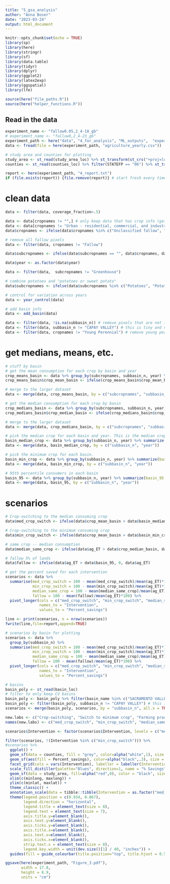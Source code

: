 ```yaml
---
title: "5_gsa_analysis"
author: "Anna Boser"
date: "2023-03-24"
output: html_document
---
```


```r
knitr::opts_chunk$set(echo = TRUE)
library(sp)
library(here)
library(stringr)
library(sf)
library(data.table)
library(tidyr)
library(dplyr)
library(ggplot2)
library(latex2exp)
library(ggspatial)
library(lfe)

source(here("file_paths.R"))
source(here("helper_functions.R"))
```

## Read in the data
```r
experiment_name <- "fallow0.05,2_4-18_gb"
# experiment_name <- "fallow0,2_4-23_gb"
experiment_path <- here("data", "4_for_analysis", "ML_outputs",  "experiments", experiment_name)
data <- fread(file = here(experiment_path, "agriculture_yearly.csv"))

# study area and counties for plotting
study_area <- st_read(study_area_loc) %>% st_transform(st_crs("+proj=longlat +datum=WGS84"))
counties <- st_read(counties_loc) %>% filter(STATEFP == "06") %>% st_transform(st_crs("+proj=longlat +datum=WGS84"))

report <- here(experiment_path, "4_report.txt")
if (file.exists(report)) {file.remove(report)} # start fresh every time you render
```

# clean data
```r
data <- filter(data, coverage_fraction>.5)

data <- data[cropnames != "",] # only keep data that has crop info (get rid of years without dwr data)
data <- data[cropnames != "Urban - residential, commercial, and industrial, unsegregated",] # remove urban
data$cropnames <- ifelse(data$cropnames %in% c("Unclassified fallow", "Idle"), "Fallow", data$cropnames) # rename unclassified fallow to just fallow

# remove all fallow pixels
data <- filter(data, cropnames != "Fallow")

data$subcropnames <- ifelse(data$subcropnames == "", data$cropnames, data$subcropnames)

data$year <- as.factor(data$year)

data <- filter(data,  subcropnames != "Greenhouse")

# combine potatoes and "potatoes or sweet potato"
data$subcropnames <- ifelse(data$subcropnames %in% c("Potatoes", "Potato or Sweet potato"), "Potato or Sweet potato", data$subcropnames)

# control for variation across years
data <- year_control(data)
```

```r
# add basin info
data <- add_basin(data)

data <- filter(data, !is.na(subbasin_n)) # remove pixels that are not in a subbasin
data <- filter(data, subbasin_n != "CAPAY VALLEY") # this is tiny and not really in the CV
data <- filter(data, cropnames != "Young Perennial") # remove young perennials because you can't actually switch to these
```

# get medians, means, etc. 

```r
# stuff by basin
# get the mean consumption for each crop by basin and year
crop_means_basin <- data %>% group_by(subcropnames, subbasin_n, year) %>% summarize(crop_mean_basin = mean(ag_ET))
crop_means_basin$crop_mean_basin <- ifelse(crop_means_basin$crop_mean_basin <0, 0, crop_means_basin$crop_mean_basin)

# merge to the larger dataset
data <- merge(data, crop_means_basin, by = c("subcropnames", "subbasin_n", "year"))

# get the median consumption for each crop by basin
crop_medians_basin <- data %>% group_by(subcropnames, subbasin_n, year) %>% summarize(crop_median_basin = median(ag_ET))
crop_medians_basin$crop_median_basin <- ifelse(crop_medians_basin$crop_median_basin <0, 0, crop_medians_basin$crop_median_basin)

# merge to the larger dataset
data <- merge(data, crop_medians_basin, by = c("subcropnames", "subbasin_n", "year")) 

# pick the median crop for each basin and year. This is the median crop grown arranged by mean ag ET
basin_median_crop <- data %>% group_by(subbasin_n, year) %>% summarize(basin_median_crop = median(crop_mean_basin))
data <- merge(data, basin_median_crop, by = c("subbasin_n", "year"))

# pick the minimum crop for each basin. 
basin_min_crop <- data %>% group_by(subbasin_n, year) %>% summarize(basin_min_crop = min(crop_mean_basin))
data <- merge(data, basin_min_crop, by = c("subbasin_n", "year"))

# 95th percentile consumers in each basin
basin_95 <- data %>% group_by(subbasin_n, year) %>% summarize(basin_95 = quantile(ag_ET, probs = .95))
data <- merge(data, basin_95, by = c("subbasin_n", "year"))
```

# scenarios 
```r
# Crop-switching to the median consuming crop
data$med_crop_switch <- ifelse(data$crop_mean_basin > data$basin_median_crop, data$basin_median_crop, data$crop_mean_basin)

# Crop-switching to the minimum consuming crop
data$min_crop_switch <- ifelse(data$crop_mean_basin > data$basin_min_crop, data$basin_min_crop, data$crop_mean_basin)

# same crop -- median consumption
data$median_same_crop <- ifelse(data$ag_ET > data$crop_median_basin, data$crop_median_basin, data$ag_ET)

# fallow 5% of lands
data$fallow <- ifelse(data$ag_ET > data$basin_95, 0, data$ag_ET)
```

```r
# get the percent saved for each intervention
scenarios <- data %>% 
  summarise(med_crop_switch = 100 - mean(med_crop_switch)/mean(ag_ET)*100, 
            min_crop_switch = 100 - mean(min_crop_switch)/mean(ag_ET)*100, 
            median_same_crop = 100 - mean(median_same_crop)/mean(ag_ET)*100, 
            fallow = 100 - mean(fallow)/mean(ag_ET)*100) %>%
  pivot_longer(cols = c("med_crop_switch", "min_crop_switch", "median_same_crop", "fallow"), 
               names_to = "Intervention", 
               values_to = "Percent_savings")

line <- print(scenarios, n = nrow(scenarios))
fwrite(line,file=report,append=TRUE)

# scenarios by basin for plotting
scenarios <- data %>% 
  group_by(subbasin_n) %>% 
  summarise(med_crop_switch = 100 - mean(med_crop_switch)/mean(ag_ET)*100, 
            min_crop_switch = 100 - mean(min_crop_switch)/mean(ag_ET)*100, 
            median_same_crop = 100 - mean(median_same_crop)/mean(ag_ET)*100, 
            fallow = 100 - mean(fallow)/mean(ag_ET)*100) %>%
  pivot_longer(cols = c("med_crop_switch", "min_crop_switch", "median_same_crop", "fallow"), 
               names_to = "Intervention", 
               values_to = "Percent_savings")

# basins 
basin_poly <- st_read(basin_loc) 
# filter to only keep CV basins
basin_poly <- basin_poly %>% filter(basin_name %in% c("SACRAMENTO VALLEY", "SAN JOAQUIN VALLEY"))
basin_poly <- filter(basin_poly, subbasin_n != "CAPAY VALLEY") # this is tiny and not really in the CV
scenarios <- merge(basin_poly, scenarios, by = "subbasin_n", all.x = TRUE)
```

```r

new.labs <- c("Crop-switching", "Switch to minimum crop", "Farming practices", "Fallowing 5%")
names(new.labs) <- c("med_crop_switch", "min_crop_switch", "median_same_crop", "fallow")

scenarios$Intervention <- factor(scenarios$Intervention, levels = c("med_crop_switch", "min_crop_switch", "median_same_crop", "fallow"))

filter(scenarios, !(Intervention %in% c("min_crop_switch"))) %>% 
#scenarios %>%
  ggplot() + 
  geom_sf(data = counties, fill = "grey", color=alpha("white",1), size = .2) + 
  geom_sf(aes(fill = Percent_savings), color=alpha("black",.3), size = .2) + 
  facet_grid(cols = vars(Intervention), labeller = labeller(Intervention = new.labs)) +
  scale_fill_distiller(palette="Blues", direction=1, name = "% Savings", breaks = seq(0, 40, by = 10)) + 
  geom_sf(data = study_area, fill=alpha("red",0), color = "black", size = .2) + 
  xlim(c(minlong, maxlong)) + 
  ylim(c(minlat, maxlat)) + 
  theme_classic() +
  annotation_scale(data = tibble::tibble(Intervention = as.factor("med_crop_switch")), text_cex=.6, height=unit(0.2, "cm")) + 
  theme(legend.position = c(0.934, 0.867), 
        legend.direction = "horizontal",
        legend.title = element_text(size = 8), 
        legend.text = element_text(size = 7), 
        axis.title.y=element_blank(),
        axis.text.y=element_blank(),
        axis.ticks.y=element_blank(), 
        axis.title.x=element_blank(),
        axis.text.x=element_blank(),
        axis.ticks.x=element_blank(), 
        strip.text.x = element_text(size = 8), 
        legend.key.width = unit(dev.size()[1] / 40, "inches")) + 
  guides(fill = guide_colourbar(title.position="top", title.hjust = 0.5, override.aes = list(size = 0.5))) 

ggsave(here(experiment_path, "Figure_3.pdf"), 
       width = 17.8,
       height = 8.9,
       units = "cm")
```
